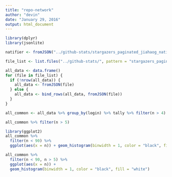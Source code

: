 ```yaml
---
title: "repo-network"
author: "devin"
date: "January 29, 2016"
output: html_document
---
```

```r
library(dplyr)
library(jsonlite)
```

```r
natifier <- fromJSON("../github-stats/stargazers_paginated_jiahaog_nativefier.json")

file_list <- list.files("../github-stats/", pattern = "stargazers_paginated.+.json", full.names = T)
```

```r
all_data <- data.frame()
for (file in file_list) {
  if (!nrow(all_data)) {
    all_data <- fromJSON(file) 
  } else {
    all_data <- bind_rows(all_data, fromJSON(file))
  }
}
```

```r
all_common <- all_data %>% group_by(login) %>% tally %>% filter(n > 4)
```

```r
all_common %>% filter(n > 5)
```

```r
library(ggplot2)
all_common %>%
  filter(n < 90) %>%
  ggplot(aes(x = n)) + geom_histogram(binwidth = 1, color = "black", fill = "white")
```

```r
all_common %>%
  filter(n < 90, n > 5) %>%
  ggplot(aes(x = n)) + 
  geom_histogram(binwidth = 1, color = "black", fill = "white")
```


